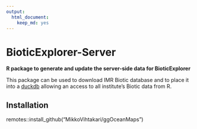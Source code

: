 ```yaml
---
output: 
  html_document: 
    keep_md: yes
---
```


# BioticExplorer-Server
**R package to generate and update the server-side data for BioticExplorer**

This package can be used to download IMR Biotic database and to place it into a [duckdb](https://duckdb.org/docs/api/r.html) allowing an access to all institute's Biotic data from R.

## Installation

remotes::install_github("MikkoVihtakari/ggOceanMaps")
